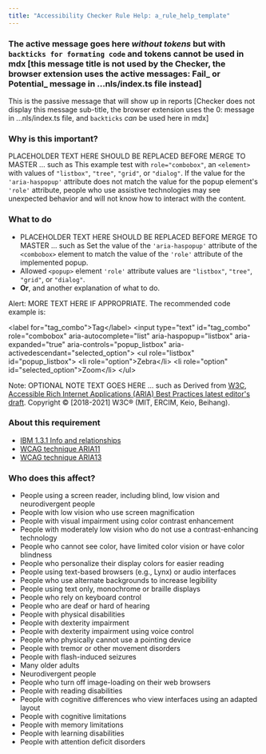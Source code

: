 ---
title: "Accessibility Checker Rule Help: a_rule_help_template"
---
<title>a_rule_help_template - Accessibility Checker Rule Help</title>
<div className="toolHelp">

<Row>
<Column colLg={16} colMd={8} colSm={4} className="toolHead">

### The active message goes here _without tokens_ but with `backticks for formating code` and tokens **cannot** be used in mdx [this message title is not used by the Checker, the browser extension uses the active messages: Fail_ or Potential_ message in ...nls/index.ts file instead]
  
<div id="locLevel"></div>
<!-- the Checker browser extension includes the rule level, such as Violation, Needs Review, or Recommendation here -->  

This is the passive message that will show up in reports [Checker does not display this message sub-title, the browser extension uses the 0: message in  ...nls/index.ts file, and `backticks` _can_ be used here in mdx]
 <!-- note that the messages used in the test files also come from the ...nls/index.ts file instead of here -->  

</Column>
</Row>

<Row>
<Column colLg={11} colMd={5} colSm={4} className="toolMain">

### Why is this important?

PLACEHOLDER TEXT HERE SHOULD BE REPLACED BEFORE MERGE TO MASTER ... such as This example test with `role="combobox"`, an `<element>` with values of `"listbox"`, `"tree"`, `"grid"`, or `"dialog"`.
If the value for the `'aria-haspopup'` attribute does not match the value for the popup element's `'role'` 
attribute, people who use assistive technologies may see unexpected behavior and will not know how 
to interact with the content.

<div id="locSnippet"></div>
<!-- used by Checker browser extension to display the element location/path detected with the error -->  
  
### What to do

* PLACEHOLDER TEXT HERE SHOULD BE REPLACED BEFORE MERGE TO MASTER ... such as Set the value of the `'aria-haspopup'` attribute of the `<combobox>` element to match the value of the `'role'` attribute of the implemented popup.
* Allowed `<popup>` element `'role'` attribute values are `"listbox"`, `"tree"`, `"grid"`, or `"dialog"`.
* **Or**, and another explanation of what to do.

Alert: MORE TEXT HERE IF APPROPRIATE. The recommended code example is:

<CodeSnippet type="multi" light={true}> &lt;label for="tag_combo"&gt;Tag&lt;/label&gt;
  &lt;input type="text" id="tag_combo"
      role="combobox" aria-autocomplete="list"
      aria-haspopup="listbox" aria-expanded="true"
      aria-controls="popup_listbox" aria-activedescendant="selected_option"&gt;
   &lt;ul role="listbox" id="popup_listbox"&gt;
      &lt;li role="option"&gt;Zebra&lt;/li&gt;
      &lt;li role="option" id="selected_option"&gt;Zoom&lt;/li&gt;
   &lt;/ul&gt;</CodeSnippet>

Note: OPTIONAL NOTE TEXT GOES HERE ... such as Derived from [W3C, Accessible Rich Internet Applications (ARIA) Best Practices latest editor's draft](https://w3c.github.io/aria-practices/#combobox). Copyright © [2018-2021] W3C® (MIT, ERCIM, Keio, Beihang).

</Column>
<Column colLg={5} colMd={3} colSm={4} className="toolLeft">

### About this requirement
<!-- should only include one requirement and one or more references to techniques and best practices -->
  
* [IBM 1.3.1 Info and relationships](https://www.ibm.com/able/requirements/requirements/#1_3_1)
* [WCAG technique ARIA11](https://www.w3.org/WAI/WCAG21/Techniques/aria/ARIA11)
* [WCAG technique ARIA13](https://www.w3.org/WAI/WCAG21/Techniques/aria/ARIA13)

### Who does this affect?

<!-- using this style of comment in this .mdx file.  NOTE: the `// text ...`  method for adding comments to mdx does NOT work -->
<!-- also trying this multi-line style
only use a few of these categories below that are applicable to people affected
this comment is more than one line
and ends with
//-->
  
* People using a screen reader, including blind, low vision and neurodivergent people
* People with low vision who use screen magnification
* People with visual impairment using color contrast enhancement
* People with moderately low vision who do not use a contrast-enhancing technology
* People who cannot see color, have limited color vision or have color blindness
* People who personalize their display colors for easier reading
* People using text-based browsers (e.g., Lynx) or audio interfaces
* People who use alternate backgrounds to increase legibility
* People using text only, monochrome or braille displays
* People who rely on keyboard control
* People who are deaf or hard of hearing
* People with physical disabilities
* People with dexterity impairment
* People with dexterity impairment using voice control
* People who physically cannot use a pointing device
* People with tremor or other movement disorders
* People with flash-induced seizures
* Many older adults
* Neurodivergent people
* People who turn off image-loading on their web browsers
* People with reading disabilities
* People with cognitive differences who view interfaces using an adapted layout
* People with cognitive limitations
* People with memory limitations
* People with learning disabilities
* People with attention deficit disorders
   
</Column>
</Row>
</div>

